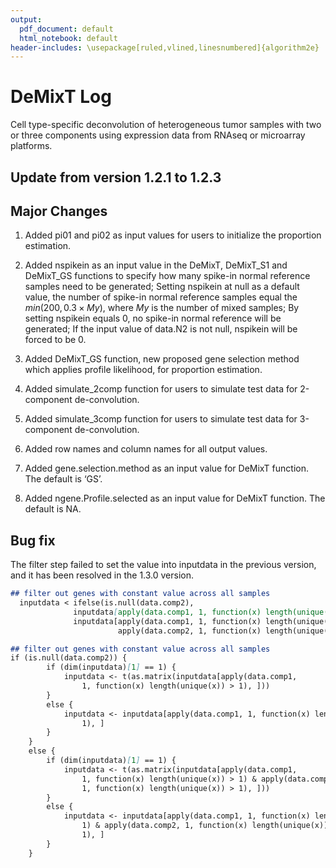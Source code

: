 ```yaml
---
output:
  pdf_document: default
  html_notebook: default
header-includes: \usepackage[ruled,vlined,linesnumbered]{algorithm2e}
---
```

# DeMixT Log
Cell type-specific deconvolution of heterogeneous tumor samples with two or three components using expression data from RNAseq or microarray platforms.

## Update from version 1.2.1 to 1.2.3

## Major Changes

1. Added pi01 and pi02 as input values for users to initialize the proportion estimation.

2. Added nspikein as an input value in the DeMixT, DeMixT_S1 and DeMixT_GS functions to specify how many spike-in normal reference samples need to be generated; Setting nspikein at null as a default value, the number of spike-in normal reference samples equal the $min(200, 0.3\times My)$, where $My$ is the number of mixed samples; By setting nspikein equals 0, no spike-in normal reference will be generated; If the input value of data.N2 is not null, nspikein will be forced to be 0.

3. Added DeMixT_GS function, new proposed gene selection method which applies profile likelihood, for proportion estimation.

4. Added simulate_2comp function for users to simulate test data for 2-component de-convolution.

5. Added simulate_3comp function for users to simulate test data for 3-component de-convolution.

6. Added row names and column names for all output values.

7. Added gene.selection.method as an input value for DeMixT function. The default is 'GS'.

8. Added ngene.Profile.selected as an input value for DeMixT function. The default is NA.

## Bug fix

The filter step failed to set the value into inputdata in the previous version, and it has been resolved in the 1.3.0 version.
````markdown
## filter out genes with constant value across all samples
  inputdata < ifelse(is.null(data.comp2), 
              inputdata[apply(data.comp1, 1, function(x) length(unique(x)) > 1), ], 
              inputdata[apply(data.comp1, 1, function(x) length(unique(x)) > 1) & 
                        apply(data.comp2, 1, function(x) length(unique(x)) > 1), ])
````
````markdown
## filter out genes with constant value across all samples
if (is.null(data.comp2)) {
        if (dim(inputdata)[1] == 1) {
            inputdata <- t(as.matrix(inputdata[apply(data.comp1, 
                1, function(x) length(unique(x)) > 1), ]))
        }
        else {
            inputdata <- inputdata[apply(data.comp1, 1, function(x) length(unique(x)) > 
                1), ]
        }
    }
    else {
        if (dim(inputdata)[1] == 1) {
            inputdata <- t(as.matrix(inputdata[apply(data.comp1, 
                1, function(x) length(unique(x)) > 1) & apply(data.comp2, 
                1, function(x) length(unique(x)) > 1), ]))
        }
        else {
            inputdata <- inputdata[apply(data.comp1, 1, function(x) length(unique(x)) > 
                1) & apply(data.comp2, 1, function(x) length(unique(x)) > 
                1), ]
        }
    }
````


